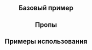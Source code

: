 
<Meta of={MiniModalStories} />

<Header
  component="MiniModal"
  guides="https://guides.kontur.ru/components/popup-elements/modal/#Mini-modalka"
  figma="https://www.figma.com/design/87ScqxPzJpF9DcVBNYWOjM/%E2%9A%A1-Kontur-UI?node-id=21689-33399&t=agVpD90pHKOeCgsR-4"
/>

<Description />

## Базовый пример

<Primary />

## Пропы

<PropsTable />

## Примеры использования

<Stories title="" includePrimary={false} />
